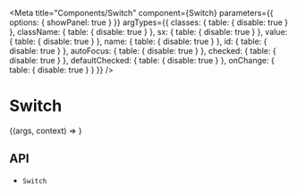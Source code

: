 

<Meta
  title="Components/Switch"
  component={Switch}
  parameters={{
    options: { showPanel: true }
  }}
  argTypes={{
    classes: {
      table: {
        disable: true
      }
    },
    className: {
      table: {
        disable: true
      }
    },
    sx: {
      table: {
        disable: true
      }
    },
    value: {
      table: {
        disable: true
      }
    },
    name: {
      table: {
        disable: true
      }
    },
    id: {
      table: {
        disable: true
      }
    },
    autoFocus: {
      table: {
        disable: true
      }
    },
    checked: {
      table: {
        disable: true
      }
    },
    defaultChecked: {
      table: {
        disable: true
      }
    },
    onChange: {
      table: {
        disable: true
      }
    }
  }}
/>

# Switch

<Description of={Switch} />

<Canvas>
  <Story name="Demo">{(args, context) => <Switch {...args} />}</Story>
</Canvas>

<ArgsTable story="Demo" />

## API

<ul>
  <li>
    <LinkTo kind="components-api-switch" story="page">
      <code>Switch</code>
    </LinkTo>
  </li>
</ul>
